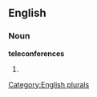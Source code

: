 ==English==

===Noun===
'''teleconferences'''

# {{plural of|[[teleconference]]}}

[[Category:English plurals]]